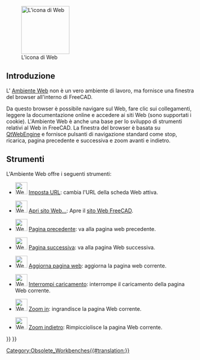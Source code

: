 <languages/>

{{Docnav/it
|
|
|IconL=
|IconR=
}}

{{VeryImportantMessage|L''''Ambiente Web''' non è più incluso dalla versione 0.21.}}

[[Image:Workbench_Web.svg|thumb|128px|L'icona di Web]]

<span id="Introduction"></span>
==Introduzione==

L' [[Web_Workbench/it|Ambiente Web]] non è un vero ambiente di lavoro, ma fornisce una finestra del browser all'interno di FreeCAD.

Da questo browser è possibile navigare sul Web, fare clic sui collegamenti, leggere la documentazione online e accedere ai siti Web (sono supportati i cookie). L'Ambiente Web è anche una base per lo sviluppo di strumenti relativi al Web in FreeCAD. La finestra del browser è basata su [https://wiki.qt.io/QtWebEngine QtWebEngine] e fornisce pulsanti di navigazione standard come stop, ricarica, pagina precedente e successiva e zoom avanti e indietro.

<span id="Tools"></span>
== Strumenti == 

L'Ambiente Web offre i seguenti strumenti:

* [[File:Web_BrowserSetURL.svg|32px]] [[Web_BrowserSetURL/it|Imposta URL]]: cambia l'URL della scheda Web attiva.

<div class="mw-translate-fuzzy">
* [[File:Web_OpenWebsite.svg|32px]] [[Web_OpenWebsite/it|Apri sito Web...]]: Apre il [https://freecadweb.org sito Web FreeCAD].
</div>

* [[File:Web_BrowserBack.svg|32px]] [[Web_BrowserBack/it|Pagina precedente]]: va alla pagina web precedente.

* [[File:Web_BrowserNext.svg|32px]] [[Web_BrowserNext/it|Pagina successiva]]: va alla pagina Web successiva.

* [[File:Web_BrowserRefresh.svg|32px]] [[Web_BrowserRefresh/it|Aggiorna pagina web]]: aggiorna la pagina web corrente.

* [[File:Web_BrowserStop.svg|32px]] [[Web_BrowserStop/it|Interrompi caricamento]]: interrompe il caricamento della pagina Web corrente.

* [[File:Web_BrowserZoomIn.svg|32px]] [[Web_BrowserZoomIn/it|Zoom in]]: ingrandisce la pagina Web corrente.

* [[File:Web_BrowserZoomOut.svg|32px]] [[Web_BrowserZoomOut/it|Zoom indietro]]: Rimpicciolisce la pagina Web corrente.


{{Docnav/it
|
|
|IconL=
|IconR=
}}

{{Web Tools navi{{#translation:}}}}
{{Userdocnavi{{#translation:}}}}
[[Category:Obsolete_Workbenches{{#translation:}}]]
